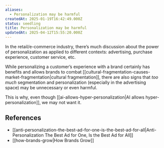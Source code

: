 ```yaml
---
aliases:
  - Personalization may be harmful
createdAt: 2025-01-19T16:42:49.000Z
status: seedling
title: Personalization may be harmful
updatedAt: 2025-04-12T15:55:20.000Z
---
```

In the retail/e-commerce industry, there’s much discussion about the power of personalization as applied to different contexts: advertising, purchase experience, customer service, etc.

While personalizing a customer’s experience with a brand certainly has benefits and allows brands to combat [[cultural-fragmentation-causes-market-fragmentation|cultural fragmentation]], there are also signs that _too much_ segmentation and personalization (especially in the advertising space) may be unnecessary or even harmful.

This is why, even though [[ai-allows-hyper-personalization|AI allows hyper-personalization]], we may not want it.

## References

- [[anti-personalization-the-best-ad-for-one-is-the-best-ad-for-all|Anti-Personalization The Best Ad for One, Is the Best Ad for All]]
- [[how-brands-grow|How Brands Grow]]
